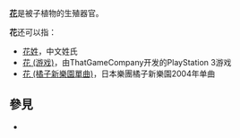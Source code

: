 '''[[花|花]]'''是被子植物的生殖器官。

'''花'''还可以指：
* [[花姓|花姓]]，中文姓氏
* [[花_(游戏)|花 (游戏)]]，由ThatGameCompany开发的PlayStation 3游戏
* [[花_(橘子新樂園單曲)|花 (橘子新樂園單曲)]]，日本樂團橘子新樂園2004年单曲

== 參見 ==
* {{Lookfrom|花}}

{{disambig|H|Cat=一字消歧义}}
